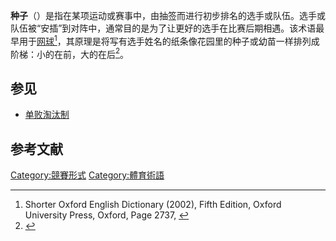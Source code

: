{{Expand language|1=en|time=2020-12-29T09:11:18+00:00}}
{{NoteTA
|G1=Sports
}}

'''种子'''（{{lang-en|seed}}）是指在某项运动或赛事中，由抽签而进行初步排名的选手或队伍。选手或队伍被“安插”到对阵中，通常目的是为了让更好的选手在比赛后期相遇。该术语最早用于[[网球|网球]]<ref>Shorter Oxford English Dictionary (2002), Fifth Edition, Oxford University Press, Oxford, Page 2737, {{ISBN|0-19-860457-2}}</ref>，其原理是将写有选手姓名的纸条像花园里的种子或幼苗一样排列成阶梯：小的在前，大的在后<ref>{{cite web|last=Beard|first=Robert|title=seed|url=http://www.alphadictionary.com/goodword/word/seed|work=AlphaDictionary.com|publisher=Lexiteria|access-date=2012-03-18|archive-date=2019-08-06|archive-url=https://web.archive.org/web/20190806172118/https://www.alphadictionary.com/goodword/word/seed|dead-url=no}}</ref>。

==参见==
* [[单败淘汰制|单败淘汰制]]

==参考文献==
{{reflist}}

{{DEFAULTSORT:Seed (Sports)}}
[[Category:競賽形式|Category:競賽形式]]
[[Category:體育術語|Category:體育術語]]
{{sport-stub}}